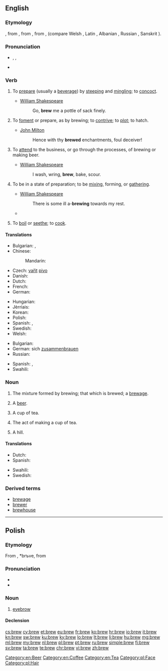 ==English==

===Etymology===
{{etyl|enm|en}} {{term|brewen|lang=enm}}, from {{etyl|ang|en}} {{term|breowan|brēowan|lang=ang}}, from {{etyl|gem-pro|en}} {{term/t|gem-pro|*brewwaną}}, from {{etyl|ine-pro|en}} {{term/t|ine-pro|*bʰreuh₁-}}, {{term/t|ine-pro|*bʰreh₁u-}} (compare Welsh {{term|berw||boiling|lang=cy}}, Latin {{term|fervere|fervēre|lang=la}}, Albanian {{term|mbruaj||to knead|lang=sq}}, Russian {{term|бруя||current|tr=brujá|lang=ru}}, Sanskrit {{term|भुर्वन्||motion of water|tr=bhurván|lang=sa}}).

===Pronunciation===
* {{enPR|bro͞o}}, {{IPA|/bruː/}}, {{X-SAMPA|/bru:/}}
* {{rhymes|uː}}

===Verb===
{{en-verb}}

# {{context|transitive|lang=en}} To [[prepare]] (usually a [[beverage]]) by [[steep]]ing and [[mingle|mingling]]; to [[concoct]].
#* [[w:William Shakespeare|William Shakespeare]]
#*: Go, '''brew''' me a pottle of sack finely.
# {{context|transitive|lang=en}} To [[foment]] or prepare, as by brewing; to [[contrive]]; to [[plot]]; to hatch.
#* [[w:John Milton|John Milton]]
#*: Hence with thy '''brewed''' enchantments, foul deceiver!
# {{context|intransitive|lang=en}} To [[attend]] to the business, or go through the processes, of brewing or making beer.
#* [[w:William Shakespeare|William Shakespeare]]
#*: I wash, wring, '''brew''', bake, scour.
# {{context|intransitive|lang=en}} To be in a state of preparation; to be [[mix]]ing, forming, or [[gather]]ing.
#* [[w:William Shakespeare|William Shakespeare]]
#*: There is some ill a-'''brewing''' towards my rest.
#* {{quote-news
|year=2011
|date=January 11
|author=Jonathan Stevenson
|title=West Ham 2 - 1 Birmingham
|work=BBC
|url=http://news.bbc.co.uk/sport2/hi/football/league_cup/9354485.stm
|page=
|passage=Grant may have considered that only a performance of the very highest quality could keep him in a job - and the way his players started the game gave the 55-year-old shelter from the storm that was '''brewing'''.}}
# {{context|transitive|obsolete|lang=en}} To [[boil]] or [[seethe]]; to [[cook]].

====Translations====
{{trans-top|to prepare liquor}}
* Bulgarian: {{t+|bg|смесвам}}, {{t+|bg|забърквам}}
* Chinese:
*: Mandarin: {{t|cmn|酿造|tr=niángzào|sc=Hani}}
* Czech: [[vařit]] [[pivo]] {{qualifier|about beer}}
* Danish: {{t-|da|brygge}}
* Dutch: {{t+|nl|brouwen}}
* French: {{t+|fr|brasser}}
* German: {{t+|de|brauen}}
{{trans-mid}}
* Hungarian: {{t+|hu|főz}}
* Jèrriais: {{tø|roa-jer|brachi}}
* Korean: {{t-|ko|양조하다|tr=yangjohada|sc=Kore}}
* Polish: {{t+|pl|warzyć}}
* Spanish: {{t+|es|fermentar}}, {{t-|es|destilar}}
* Swedish: {{t+|sv|brygga}}
* Welsh: {{t+|cy|bragu}}
{{trans-bottom}}

{{trans-top|to be in a state of preparation; to be mixing, forming, or gathering}}
* Bulgarian: {{t+|bg|приготвям}}
* German: sich [[zusammenbrauen]]
* Russian: {{t+|ru|заваривать|tr=zavárivatʹ|sc=Cyrl}}
{{trans-mid}}
* Spanish: {{t-|es|hirviendo}}, {{t-|es|fermentando}}
* Swahili: {{t+|sw|chebuka}}
{{trans-bottom}}

===Noun===
{{en-noun}}

# The mixture formed by brewing; that which is brewed; a [[brewage]].
# {{context|slang|lang=en}} A [[beer]].
# {{context|British|NZ|lang=en}} A cup of tea.
# {{context|British|NZ|lang=en}} The act of making a cup of tea.
# {{context|British|informal|lang=en}} A hill.

====Translations====
{{trans-top|something brewed}}
* Dutch: {{t+|nl|brouwsel|n}}
* Spanish: {{t-|es|destilado|m}}
{{trans-mid}}
* Swahili: {{t+|sw|chebuka}}
* Swedish: {{t-|sv|brygd|c}}
{{trans-bottom}}

===Derived terms===
* [[brewage]]
* [[brewer]]
* [[brewhouse]]

[[Category:en:Beer]]
[[Category:en:Coffee]]
[[Category:en:Tea]]

----

==Polish==

===Etymology===
From {{etyl|sla-pro|pl}} {{term/t|sla-pro|*bry}}, *brъve, from {{etyl|ine-pro|pl}} {{term/t|ine-pro|*bhrū}}

===Pronunciation===
* {{IPA|[brɛf]|lang=pl}}
* {{audio|Pl-brew.ogg|audio}}

===Noun===
{{pl-noun|f}}

# [[eyebrow]]

====Declension====
{{pl-decl-noun
|brew|brwi
|brwi|brwi
|brwi|brwiom
|brew|brwi
|brwią|brwiami
|brwi|brwiach
|brwi|brwi
}}

[[Category:pl:Face]]
[[Category:pl:Hair]]

[[cs:brew]]
[[cy:brew]]
[[et:brew]]
[[eu:brew]]
[[fr:brew]]
[[ko:brew]]
[[hr:brew]]
[[io:brew]]
[[it:brew]]
[[kn:brew]]
[[sw:brew]]
[[ku:brew]]
[[ky:brew]]
[[lo:brew]]
[[lt:brew]]
[[li:brew]]
[[hu:brew]]
[[mg:brew]]
[[ml:brew]]
[[my:brew]]
[[nl:brew]]
[[pl:brew]]
[[pt:brew]]
[[ru:brew]]
[[simple:brew]]
[[fi:brew]]
[[sv:brew]]
[[ta:brew]]
[[te:brew]]
[[chr:brew]]
[[vi:brew]]
[[zh:brew]]